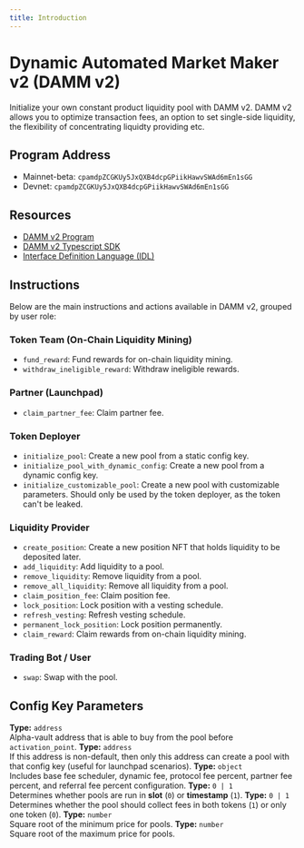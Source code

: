 ```yaml
---
title: Introduction
---
```


# Dynamic Automated Market Maker v2 (DAMM v2)

Initialize your own constant product liquidity pool with DAMM v2. DAMM v2 allows you to optimize transaction fees, an option to set single-side liquidity, the flexibility of concentrating liquidty providing etc.

## Program Address

- Mainnet-beta: `cpamdpZCGKUy5JxQXB4dcpGPiikHawvSWAd6mEn1sGG`
- Devnet: `cpamdpZCGKUy5JxQXB4dcpGPiikHawvSWAd6mEn1sGG`

## Resources

- [DAMM v2 Program](https://github.com/MeteoraAg/damm-v2)
- [DAMM v2 Typescript SDK](https://github.com/MeteoraAg/damm-v2-sdk)
- [Interface Definition Language (IDL)](https://github.com/MeteoraAg/damm-v2-sdk/blob/main/src/idl/cp_amm.json)

## Instructions

Below are the main instructions and actions available in DAMM v2, grouped by user role:

### Token Team (On-Chain Liquidity Mining)
- `fund_reward`: Fund rewards for on-chain liquidity mining.
- `withdraw_ineligible_reward`: Withdraw ineligible rewards.

### Partner (Launchpad)
- `claim_partner_fee`: Claim partner fee.

### Token Deployer
- `initialize_pool`: Create a new pool from a static config key.
- `initialize_pool_with_dynamic_config`: Create a new pool from a dynamic config key.
- `initialize_customizable_pool`: Create a new pool with customizable parameters. Should only be used by the token deployer, as the token can't be leaked.

### Liquidity Provider
- `create_position`: Create a new position NFT that holds liquidity to be deposited later.
- `add_liquidity`: Add liquidity to a pool.
- `remove_liquidity`: Remove liquidity from a pool.
- `remove_all_liquidity`: Remove all liquidity from a pool.
- `claim_position_fee`: Claim position fee.
- `lock_position`: Lock position with a vesting schedule.
- `refresh_vesting`: Refresh vesting schedule.
- `permanent_lock_position`: Lock position permanently.
- `claim_reward`: Claim rewards from on-chain liquidity mining.

### Trading Bot / User
- `swap`: Swap with the pool.

## Config Key Parameters 

<CardGroup>
  <Card title="vault_config_key">
    <b>Type:</b> <code>address</code><br/>
    Alpha-vault address that is able to buy from the pool before <code>activation_point</code>.
  </Card>
  <Card title="pool_creator_authority">
    <b>Type:</b> <code>address</code><br/>
    If this address is non-default, then only this address can create a pool with that config key (useful for launchpad scenarios).
  </Card>
  <Card title="pool_fees">
    <b>Type:</b> <code>object</code><br/>
    Includes base fee scheduler, dynamic fee, protocol fee percent, partner fee percent, and referral fee percent configuration.
  </Card>
  <Card title="activation_type">
    <b>Type:</b> <code>0 | 1</code><br/>
    Determines whether pools are run in <b>slot</b> (<code>0</code>) or <b>timestamp</b> (<code>1</code>).
  </Card>
  <Card title="collect_fee_mode">
    <b>Type:</b> <code>0 | 1</code><br/>
    Determines whether the pool should collect fees in both tokens (<code>1</code>) or only one token (<code>0</code>).
  </Card>
  <Card title="sqrt_min_price">
    <b>Type:</b> <code>number</code><br/>
    Square root of the minimum price for pools.
  </Card>
  <Card title="sqrt_max_price">
    <b>Type:</b> <code>number</code><br/>
    Square root of the maximum price for pools.
  </Card>
</CardGroup>